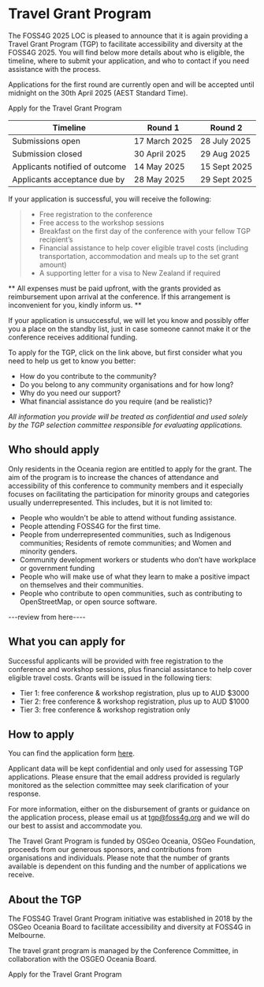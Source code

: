 <Title>FOSS4G 2025 - Travel Grant Program</Title>

<HeaderImage url="/imgs/group photo.jpeg" positionY="40%" height="300" />

# Travel Grant Program

The FOSS4G 2025 LOC is pleased to announce that it is again providing a Travel Grant Program (TGP) to facilitate accessibility and diversity at the FOSS4G 2025. You will find below more details about who is eligible, the timeline, where to submit your application, and who to contact if you need assistance with the process.

Applications for the first round are currently open and will be accepted until midnight on the 30th April 2025 (AEST Standard Time).

<StyledButton target="https://forms.gle/U2VaANxgkqVe48mP9">
  Apply for the Travel Grant Program
</StyledButton>  
  

| Timeline                       | Round 1       | Round 2      |
| ------------------------------ | ------------- | ------------ |
| Submissions open               | 17 March 2025 | 28 July 2025 |
| Submission closed              | 30 April 2025 | 29 Aug 2025  |
| Applicants notified of outcome | 14 May 2025   | 15 Sept 2025 |
| Applicants acceptance due by   | 28 May 2025   | 29 Sept 2025 |

If your application is successful, you will receive the following:
>   - Free registration to the conference
>   - Free access to the workshop sessions
>   - Breakfast on the first day of the conference with your fellow TGP recipient’s
>   - Financial assistance to help cover eligible travel costs (including transportation, accommodation and meals up to the set grant amount)
>   - A supporting letter for a visa to New Zealand if required

** All expenses must be paid upfront, with the grants provided as reimbursement upon arrival at the conference. If this arrangement is inconvenient for you, kindly inform us. **
     
If your application is unsuccessful, we will let you know and possibly offer you a place on the standby list, just in case someone cannot make it or the conference receives additional funding. 

To apply for the TGP, click on the link above, but first consider what you need to help us get to know you better: 
- How do you contribute to the community?
- Do you belong to any community organisations and for how long?
- Why do you need our support?
- What financial assistance do you require (and be realistic)?

*All information you provide will be treated as confidential and used solely by the TGP selection committee responsible for evaluating applications.*

## Who should apply

Only residents in the Oceania region are entitled to apply for the grant.
The aim of the program is to increase the chances of attendance and accessibility of this conference to community members and it especially focuses on facilitating the participation for minority groups and categories usually underrepresented. This includes, but it is not limited to:

- People who wouldn't be able to attend without funding assistance.
- People attending FOSS4G for the first time.
- People from underrepresented communities, such as Indigenous communities; Residents of remote communities; and Women and minority genders.
- Community development workers or students who don’t have workplace or government funding
- People who will make use of what they learn to make a positive impact on themselves and their communities.
- People who contribute to open communities, such as contributing to OpenStreetMap, or open source software.

---review from here----


## What you can apply for

Successful applicants will be provided with free registration to the conference and workshop sessions, plus financial assistance to help cover eligible travel costs. Grants will be issued in the following tiers:

- Tier 1: free conference & workshop registration, plus up to AUD $3000
- Tier 2: free conference & workshop registration, plus up to AUD $1000
- Tier 3: free conference & workshop registration only

<DividerImage
  url="/imgs/tg-breakfast.jpeg"
  alt="Travel Grant Program Breakfast"
  positionY="20%"
  height="300"
/>

## How to apply

You can find the application form [here](https://docs.google.com/forms/d/1NNPSqYvYDGnbr7u6Fz8bDGfQ8m5m49gbCzBPAs9kORI/viewform?edit_requested=true).

Applicant data will be kept confidential and only used for assessing TGP applications. Please ensure that the email address provided is regularly monitored as the selection committee may seek clarification of your response.

For more information, either on the disbursement of grants or guidance on the application process, please email us at tgp@foss4g.org and we will do our best to assist and accommodate you.

The Travel Grant Program is funded by OSGeo Oceania, OSGeo Foundation, proceeds from our generous sponsors, and contributions from organisations and individuals. Please note that the number of grants available is dependent on this funding and the number of applications we receive.

## About the TGP

The FOSS4G Travel Grant Program initiative was established in 2018 by the OSGeo Oceania Board to facilitate accessibility and diversity at FOSS4G in Melbourne.

The travel grant program is managed by the Conference Committee, in collaboration with the OSGEO Oceania Board.

<StyledButton target="https://docs.google.com/forms/d/1NNPSqYvYDGnbr7u6Fz8bDGfQ8m5m49gbCzBPAs9kORI/viewform?edit_requested=true">
  Apply for the Travel Grant Program
</StyledButton>

<FooterImage url="/imgs/2025/auckland.jpg" positionY="35%" height="300" />
